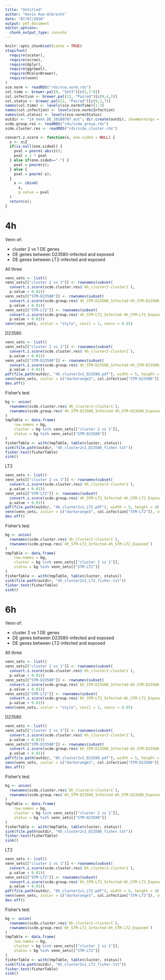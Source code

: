 ```yaml
---
title: "Untitled"
author: "Kevin Rue-Albrecht"
date: "07/07/2018"
output: pdf_document
editor_options: 
  chunk_output_type: console
---
```


```r
knitr::opts_chunk$set(cache = TRUE)
stopifnot(
  require(scater),
  require(scran),
  require(dplyr),
  require(ggrepel),
  require(RColorBrewer),
  require(venn)
)
sce.norm <- readRDS("rds/sce.norm.rds")
col.time <- brewer.pal(9, "Set3")[c(2,7:8)]
col.infection <- brewer.pal(12, "Paired")[c(9,4,2)]
col.status <- brewer.pal(12, "Paired")[c(9,1,7)]
names(col.time) <- levels(sce.norm$Time)[1:3]
names(col.infection) <- levels(sce.norm$Infection)
names(col.status) <- levels(sce.norm$Status)
outdir <- "14_Venn_DE_20180707_out"; dir.create(outdir, showWarnings = FALSE)
scde.group.res <- readRDS("rds/scde_group.rds")
scde.cluster.res <- readRDS("rds/scde_cluster.rds")
```

```r
convert.z.score <- function(x, one.sided = NULL) {
  z <- x$Z
  if(is.null(one.sided)) {
    pval = pnorm(-abs(z));
    pval = 2 * pval
  } else if(one.sided=="-") {
    pval = pnorm(z);
  } else {
    pval = pnorm(-z);
  }
    x <- cbind(
      x,
      p.value = pval
  )
  return(x);
}
```

# 4h

Venn of:

- cluster 2 vs 1 DE genes
- DE genes between D23580-infected and exposed 
- DE genes between LT2-infected and exposed

All three

```r
venn_sets <- list()
venn_sets[["cluster 2 vs 1"]] <- rownames(subset(
  convert.z.score(scde.cluster.res$`4h_cluster2-cluster1`),
  p.value < 0.01))
venn_sets[["STM-D23580"]] <- rownames(subset(
  convert.z.score(scde.group.res$`4h_STM-D23580_Infected-4h_STM-D23580_Exposed`),
  p.value < 0.01))
venn_sets[["STM-LT2"]] <- rownames(subset(
  convert.z.score(scde.group.res$`4h_STM-LT2_Infected-4h_STM-LT2_Exposed`),
  p.value < 0.01))
venn(venn_sets, zcolor = "style", cexil = 1, cexsn = 0.85)
```

D23580

```r
venn_sets <- list()
venn_sets[["cluster 2 vs 1"]] <- rownames(subset(
  convert.z.score(scde.cluster.res$`4h_cluster2-cluster1`),
  p.value < 0.01))
venn_sets[["STM-D23580"]] <- rownames(subset(
  convert.z.score(scde.group.res$`4h_STM-D23580_Infected-4h_STM-D23580_Exposed`),
  p.value < 0.01))
pdf(file.path(outdir, "4h_cluster2v1_D23580.pdf"), width = 5, height = 4)
venn(venn_sets, zcolor = c("darkorange3", col.infection["STM-D23580"]), cexil = 1, cexsn = 0.85)
dev.off()
```

Fisher's test

```r
bg <- union(
  rownames(scde.cluster.res$`4h_cluster2-cluster1`),
  rownames(scde.group.res$`4h_STM-D23580_Infected-4h_STM-D23580_Exposed`)
)
tmpTable <- data.frame(
    row.names = bg,
    cluster = bg %in% venn_sets[["cluster 2 vs 1"]],
    status = bg %in% venn_sets[["STM-D23580"]]
)
fisherTable <- with(tmpTable, table(cluster, status))
sink(file.path(outdir, "4h_cluster2v1_D23580_fisher.txt"))
fisher.test(fisherTable)
sink()
```

LT2

```r
venn_sets <- list()
venn_sets[["cluster 2 vs 1"]] <- rownames(subset(
  convert.z.score(scde.cluster.res$`4h_cluster2-cluster1`),
  p.value < 0.01))
venn_sets[["STM-LT2"]] <- rownames(subset(
  convert.z.score(scde.group.res$`4h_STM-LT2_Infected-4h_STM-LT2_Exposed`),
  p.value < 0.01))
pdf(file.path(outdir, "4h_cluster2v1_LT2.pdf"), width = 5, height = 4)
venn(venn_sets, zcolor = c("darkorange3", col.infection["STM-LT2"]), cexil = 1, cexsn = 0.85)
dev.off()
```

Fisher's test

```r
bg <- union(
  rownames(scde.cluster.res$`4h_cluster2-cluster1`),
  rownames(scde.group.res$`4h_STM-LT2_Infected-4h_STM-LT2_Exposed`)
)
tmpTable <- data.frame(
    row.names = bg,
    cluster = bg %in% venn_sets[["cluster 2 vs 1"]],
    status = bg %in% venn_sets[["STM-LT2"]]
)
fisherTable <- with(tmpTable, table(cluster, status))
sink(file.path(outdir, "4h_cluster2v1_LT2_fisher.txt"))
fisher.test(fisherTable)
sink()
```

# 6h

Venn of:

- cluster 2 vs 1 DE genes
- DE genes between D23580-infected and exposed 
- DE genes between LT2-infected and exposed

All three

```r
venn_sets <- list()
venn_sets[["cluster 2 vs 1"]] <- rownames(subset(
  convert.z.score(scde.cluster.res$`6h_cluster2-cluster1`),
  p.value < 0.01))
venn_sets[["STM-D23580"]] <- rownames(subset(
  convert.z.score(scde.group.res$`6h_STM-D23580_Infected-6h_STM-D23580_Exposed`),
  p.value < 0.01))
venn_sets[["STM-LT2"]] <- rownames(subset(
  convert.z.score(scde.group.res$`6h_STM-LT2_Infected-6h_STM-LT2_Exposed`),
  p.value < 0.01))
venn(venn_sets, zcolor = "style", cexil = 1, cexsn = 0.85)
```

D23580

```r
venn_sets <- list()
venn_sets[["cluster 2 vs 1"]] <- rownames(subset(
  convert.z.score(scde.cluster.res$`6h_cluster2-cluster1`),
  p.value < 0.01))
venn_sets[["STM-D23580"]] <- rownames(subset(
  convert.z.score(scde.group.res$`6h_STM-D23580_Infected-6h_STM-D23580_Exposed`),
  p.value < 0.01))
pdf(file.path(outdir, "6h_cluster2v1_D23580.pdf"), width = 5, height = 4)
venn(venn_sets, zcolor = c("darkorange3", col.infection["STM-D23580"]), cexil = 1, cexsn = 0.85)
dev.off()
```

Fisher's test

```r
bg <- union(
  rownames(scde.cluster.res$`6h_cluster2-cluster1`),
  rownames(scde.group.res$`6h_STM-D23580_Infected-6h_STM-D23580_Exposed`)
)
tmpTable <- data.frame(
    row.names = bg,
    cluster = bg %in% venn_sets[["cluster 2 vs 1"]],
    status = bg %in% venn_sets[["STM-D23580"]]
)
fisherTable <- with(tmpTable, table(cluster, status))
sink(file.path(outdir, "6h_cluster2v1_D23580_fisher.txt"))
fisher.test(fisherTable)
sink()
```

LT2

```r
venn_sets <- list()
venn_sets[["cluster 2 vs 1"]] <- rownames(subset(
  convert.z.score(scde.cluster.res$`6h_cluster2-cluster1`),
  p.value < 0.01))
venn_sets[["STM-LT2"]] <- rownames(subset(
  convert.z.score(scde.group.res$`6h_STM-LT2_Infected-6h_STM-LT2_Exposed`),
  p.value < 0.01))
pdf(file.path(outdir, "6h_cluster2v1_LT2.pdf"), width = 5, height = 4)
venn(venn_sets, zcolor = c("darkorange3", col.infection["STM-LT2"]), cexil = 1, cexsn = 0.85)
dev.off()
```

Fisher's test

```r
bg <- union(
  rownames(scde.cluster.res$`6h_cluster2-cluster1`),
  rownames(scde.group.res$`6h_STM-LT2_Infected-6h_STM-LT2_Exposed`)
)
tmpTable <- data.frame(
    row.names = bg,
    cluster = bg %in% venn_sets[["cluster 2 vs 1"]],
    status = bg %in% venn_sets[["STM-LT2"]]
)
fisherTable <- with(tmpTable, table(cluster, status))
sink(file.path(outdir, "6h_cluster2v1_LT2_fisher.txt"))
fisher.test(fisherTable)
sink()
```
